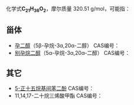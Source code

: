 {{DISPLAYTITLE:C<sub>21</sub>H<sub>36</sub>O<sub>2</sub>}}
化学式'''C<sub>21</sub>H<sub>36</sub>O<sub>2</sub>'''，摩尔质量 320.51 g/mol，可能指：
{{MolFormDisambigNav|C=21|H=36|O=2}}

==甾体==
* [[孕二醇|孕二醇]]（5β-孕烷-3α,20α-二醇） CAS编号：{{CAS|80-92-2}}
* [[别孕烷二醇|别孕烷二醇]]（5α-孕烷-3α,20α-二醇） CAS编号：{{CAS|566-58-5}}
==其它==
* [[5-正十五烷基间苯二酚|5-正十五烷基间苯二酚]] CAS编号：{{CAS|3158-56-3}}
* 11,14,17-二十烷三烯酸甲酯  CAS编号：{{CAS|55682-88-7}}

{{MolFormDisambig}}